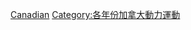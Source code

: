 {{Year by category
|m=2
|c=0
|d=0
|y=0
|cat=加拿大動力運動
|subcat=2002年加拿大體育‎|Motor
|sortkey=動力運動
}}

[[Category:2002年動力運動|Canadian]]
[[Category:各年份加拿大動力運動|Category:各年份加拿大動力運動]]